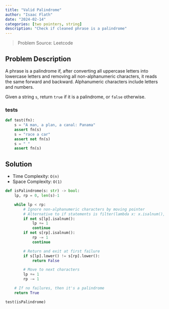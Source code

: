 ---
title: "Valid Palindrome"
author: "Isaac Flath"
date: "2024-02-14"
categories: [two pointers, string]
description: "Check if cleaned phrase is a palindrome"
---

>Problem Source:  Leetcode

## Problem Description

A phrase is a palindrome if, after converting all uppercase letters into lowercase letters and removing all non-alphanumeric characters, it reads the same forward and backward. Alphanumeric characters include letters and numbers.

Given a string `s`, return `true` if it is a palindrome, or `false` otherwise.


### tests

```{python}
def test(fn):
    s = "A man, a plan, a canal: Panama"
    assert fn(s)
    s = "race a car"
    assert not fn(s)
    s = " "
    assert fn(s)
```


## Solution

+ Time Complexity: `O(n)`
+ Space Complexity: `O(1)`

```{python}
def isPalindrome(s: str) -> bool:
    lp, rp = 0, len(s)-1

    while lp < rp:        
        # Ignore non-alphanumeric characters by moving pointer
        # Alternative to if statements is filter(lambda x: x.isalnum(), s) prior to loop
        if not s[lp].isalnum():
            lp += 1
            continue
        if not s[rp].isalnum():
            rp -= 1
            continue        

        # Return and exit at first failure
        if s[lp].lower() != s[rp].lower():
            return False

        # Move to next characters
        lp += 1
        rp -= 1

    # If no failures, then it's a palindrome
    return True

test(isPalindrome)
```


